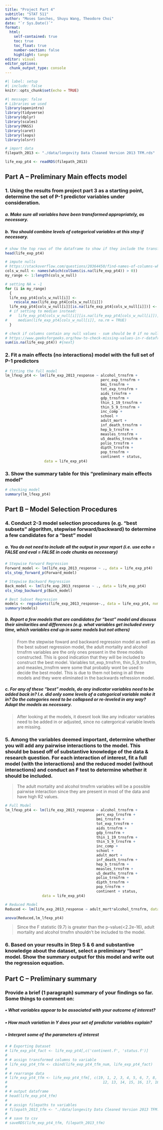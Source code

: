```yaml
---
title: "Project Part 4"
subtitle: "STAT 511"
author: "Moses Sanches, Shuyu Wang, Theodore Choi"
date: "`r Sys.Date()`"
format: 
  html:
    self-contained: true
    toc: true
    toc_float: true
    number-section: false
    highlight: tango
editor: visual
editor_options: 
  chunk_output_type: console
---
```


```r
#| label: setup
#| include: false
knitr::opts_chunk$set(echo = TRUE)

```

```r
#| message: false
# Libraries we used
library(openintro)
library(tidyverse)
library(dplyr)
library(scales)
library(MASS)
library(caret)
library(leaps)
library(olsrr)
```

```r

# import data
filepath_2013 <- "./data/longevity Data Cleaned Version 2013 TFM.rds"

life_exp_pt4 <- readRDS(filepath_2013)

```

## Part A -- Preliminary Main effects model

### 1. Using the results from project part 3 as a starting point, determine the set of P-1 predictor variables under consideration.

##### a. Make sure all variables have been transformed appropriately, as necessary.
##### b. You should combine levels of categorical variables at this step if necessary.

```r

# show the top rows of the dataframe to show if they include the transformations
head(life_exp_pt4)

# impute nulls
# https://stackoverflow.com/questions/20364450/find-names-of-columns-which-contain-missing-values
cols_w_null <- names(which(colSums(is.na(life_exp_pt4)) > 0))
my_range <- 1:length(cols_w_null)

# setting NA = -1
for (i in my_range)
  {
  life_exp_pt4[cols_w_null[i]] <-
    rescale_max(life_exp_pt4[cols_w_null[i]])
  life_exp_pt4[cols_w_null[i]][is.na(life_exp_pt4[cols_w_null[i]])] <- -1
  # if setting to median instead:
  #   life_exp_pt4[cols_w_null[i]][is.na(life_exp_pt4[cols_w_null[i]])] <-
#     median(life_exp_pt4[cols_w_null[i]], na.rm = TRUE)
  }

# check if columns contain any null values - sum should be 0 if no nulls
# https://www.geeksforgeeks.org/how-to-check-missing-values-in-r-dataframe/
sum(is.na(life_exp_pt4)) #{next}

```

### 2. Fit a main effects (no interactions) model with the full set of P-1 predictors

```r
# fitting the full model
lm_lfexp_pt4 <- lm(life_exp_2013_response ~ alcohol_trnsfrm +
                                            perc_exp_trnsfrm +
                                            bmi_trnsfrm +
                                            tot_exp_trnsfrm +
                                            aids_trnsfrm +
                                            gdp_trnsfrm +
                                            thin_1_19_trnsfrm +
                                            thin_5_9_trnsfrm +
                                            inc_comp +
                                            school +
                                            adult_mort +
                                            inf_death_trnsfrm +
                                            hep_b_trnsfrm +
                                            measles_trnsfrm +
                                            u5_deaths_trnsfrm +
                                            polio_trnsfrm +
                                            dipth_trnsfrm +
                                            pop_trnsfrm +
                                            continent + status,
                  data = life_exp_pt4)

```


### 3. Show the summary table for this "preliminary main effects model"

```r

# checking model
summary(lm_lfexp_pt4)

```

## Part B -- Model Selection Procedures

### 4. Conduct 2-3 model selection procedures (e.g. "best subsets" algorithm, stepwise forward/backward) to determine a few candidates for a "best" model

##### a. You do not need to include all the output in your report (i.e. use echo = FALSE and eval = FALSE in code chunks as necessary)

```r
# Stepwise Forward Regression
Forward_model <- lm(life_exp_2013_response ~ ., data = life_exp_pt4)
ols_step_forward_p(Forward_model)

# Stepwise Backward Regression
Back_model <- lm(life_exp_2013_response ~ ., data = life_exp_pt4)
ols_step_backward_p(Back_model)

# Best Subset Regression
models <- regsubsets(life_exp_2013_response~., data = life_exp_pt4, nvmax = 5)
summary(models)
```

##### b. Report a few models that are candidates for "best" model and discuss their similarities and differences (e.g. what variables get included every time, which variables end up in some models but not others)

> From the stepwise foward and backward regression model as well as the best subset regression model, the adult mortality and alcohol trnsfrm variables are the only ones present in the three models constructed. This is good indication that they will be included to construct the best model. Variables tot_exp_trnsfrm, thin_5_9_trnsfrm, and measles_trnsfrm were some that probably wont be used to decide the best model. This is due to them not being in all three models and they were eliminated in the backwards refression model. 

##### c. For any of these "best" models, do any indicator variables need to be added back in? I.e. did only some levels of a categorical variable make it in? Do the categories need to be collapsed or re-leveled in any way? Adapt the models as necessary.

> After looking at the models, it doesnt look like any indicator variables need to be added in or adjusted, since no catergorical variable levels are missing.

### 5. Among the variables deemed important, determine whether you will add any pairwise interactions to the model. This should be based off of substantive knowledge of the data & research question. For each interaction of interest, fit a full model (with the interactions) and the reduced model (without interactions) and conduct an F test to determine whether it should be included.

> The adult mortality and alcohol trnsfrm variables will be a possible pairwise interaction since they are present in most of the data and have high R2 values.

```r
# Full Model
lm_lfexp_pt4 <- lm(life_exp_2013_response ~ alcohol_trnsfrm +
                                          perc_exp_trnsfrm +
                                          bmi_trnsfrm +
                                          tot_exp_trnsfrm +
                                          aids_trnsfrm +
                                          gdp_trnsfrm +
                                          thin_1_19_trnsfrm +
                                          thin_5_9_trnsfrm +
                                          inc_comp +
                                          school +
                                          adult_mort +
                                          inf_death_trnsfrm +
                                          hep_b_trnsfrm +
                                          measles_trnsfrm +
                                          u5_deaths_trnsfrm +
                                          polio_trnsfrm +
                                          dipth_trnsfrm +
                                          pop_trnsfrm +
                                          continent + status,
                 data = life_exp_pt4)

# Reduced Model
Reduced <- lm(life_exp_2013_response ~ adult_mort*alcohol_trnsfrm, data = life_exp_pt4)

anova(Reduced,lm_lfexp_pt4)
```
> Since the F statistic (9.7) is greater than the p-value(<2.2e-16), adult mortality and alcohol trnsfrn shouldn't be included to the model.

### 6. Based on your results in Step 5 & 6 and substantive knowledge about the dataset, select a preliminary "best" model. Show the summary output for this model and write out the regression equation.

## Part C -- Preliminary summary

### Provide a brief (1 paragraph) summary of your findings so far. Some things to comment on:

##### • What variables appear to be associated with your outcome of interest?

##### • How much variation in Y does your set of predictor variables explain?

##### • Interpret some of the parameters of interest

```r
# # Exporting Dataset
# life_exp_pt4_fact <- life_exp_pt4[,c('continent.f', 'status.f')]
# 
# # assign transformed columns to variable
# life_exp_pt4_tfm <- cbind(life_exp_pt4_tfm_num, life_exp_pt4_fact)
# 
# # rearrange data
# life_exp_pt4_tfm <- life_exp_pt4_tfm[, c(19, 1, 2, 3, 4, 5, 6, 7, 8, 9, 10, 11,
#                                            12, 13, 14, 15, 16, 17, 18, 20, 21)]
# 
# # output dataframe
# head(life_exp_pt4_tfm)
# 
# # assign filepaths to variables
# filepath_2013_tfm <- "./data/longevity Data Cleaned Version 2013 TFM.rds"
# 
# # save to csv
# saveRDS(life_exp_pt4_tfm, filepath_2013_tfm)
```
